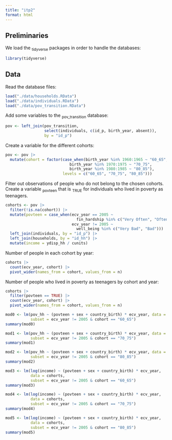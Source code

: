 ```yaml
---
title: "itp2"
format: html
---
```


## Preliminaries

We load the ~tidyverse~ packages in order to handle the databases:
```r
library(tidyverse)
```


## Data

Read the database files:
```r
load("./data/households.RData")
load("./data/individuals.RData")
load("./data/pov_transition.RData")
```

Add some variables to the ~pov_transition~ database:
```r
pov <- left_join(pov_transition, 
                 select(individuals, c(id_p, birth_year, absent)),
                 by = "id_p") 
```

Create a variable for the different cohorts:
```r
pov <- pov |> 
  mutate(cohort = factor(case_when(birth_year %in% 1960:1965 ~ "60_65",
                            birth_year %in% 1970:1975 ~ "70_75",
                            birth_year %in% 1980:1985 ~ "80_85"),
                         levels = c("60_65", "70_75", "80_85")))
```

Filter out observations of people who do not belong to the chosen cohorts. Create a variable ~povteen~ that is ~TRUE~ for individuals who lived in poverty as teenagers.
```r
cohorts <- pov |>
  filter(!is.na(cohort)) |> 
  mutate(povteen = case_when(ecv_year == 2005 ~ 
                               fin_hardship %in% c("Very Often", "Often"),
                             ecv_year != 2005 ~
                               well_being %in% c("Very Bad", "Bad"))) |> 
  left_join(individuals, by = "id_p") |> 
  left_join(households, by = "id_hh") |> 
  mutate(income = ydisp_hh / cunits)
```

Number of people in each cohort by year:
```r
cohorts |> 
  count(ecv_year, cohort) |> 
  pivot_wider(names_from = cohort, values_from = n)
```

Number of people who lived in poverty as teenagers by cohort and year:  
```r
cohorts |> 
  filter(povteen == TRUE) |> 
  count(ecv_year, cohort) |> 
  pivot_wider(names_from = cohort, values_from = n)
```

```r
mod0 <- lm(pov_hh ~ (povteen + sex + country_birth) * ecv_year, data = cohorts, 
           subset = ecv_year != 2005 & cohort == "60_65")
summary(mod0)
```

```r
mod1 <- lm(pov_hh ~ (povteen + sex + country_birth) * ecv_year, data = cohorts, 
           subset = ecv_year != 2005 & cohort == "70_75")
summary(mod1)
```

```r
mod2 <- lm(pov_hh ~ (povteen + sex + country_birth) * ecv_year, data = cohorts, 
           subset = ecv_year != 2005 & cohort == "80_85")
summary(mod2)
```


```r
mod3 <- lm(log(income) ~ (povteen + sex + country_birth) * ecv_year, 
           data = cohorts, 
           subset = ecv_year != 2005 & cohort == "60_65")
summary(mod3)
```

```r
mod4 <- lm(log(income) ~ (povteen + sex + country_birth) * ecv_year, 
           data = cohorts, 
           subset = ecv_year != 2005 & cohort == "70_75")
summary(mod4)
```

```r
mod5 <- lm(log(income) ~ (povteen + sex + country_birth) * ecv_year, 
           data = cohorts, 
           subset = ecv_year != 2005 & cohort == "80_85")
summary(mod5)
```
